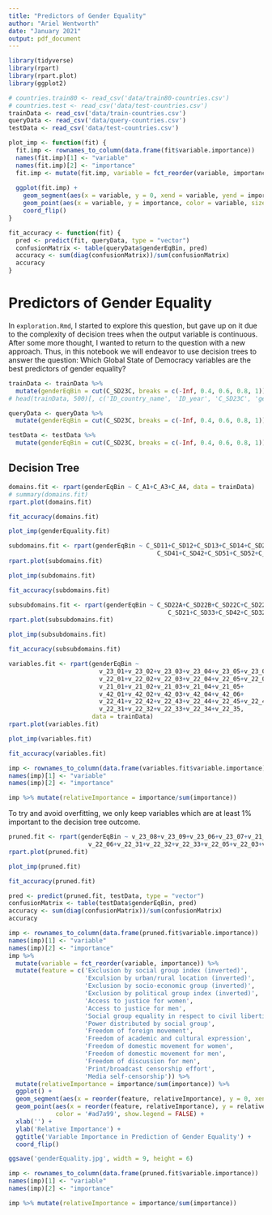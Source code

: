 ```yaml
---
title: "Predictors of Gender Equality"
author: "Ariel Wentworth"
date: "January 2021"
output: pdf_document
---
```


```r
library(tidyverse)
library(rpart)
library(rpart.plot)
library(ggplot2)
```

```r
# countries.train80 <- read_csv('data/train80-countries.csv')
# countries.test <- read_csv('data/test-countries.csv')
trainData <- read_csv('data/train-countries.csv')
queryData <- read_csv('data/query-countries.csv')
testData <- read_csv('data/test-countries.csv')
```

```r
plot_imp <- function(fit) {
  fit.imp <- rownames_to_column(data.frame(fit$variable.importance))
  names(fit.imp)[1] <- "variable"
  names(fit.imp)[2] <- "importance"
  fit.imp <- mutate(fit.imp, variable = fct_reorder(variable, importance))
  
  ggplot(fit.imp) +
    geom_segment(aes(x = variable, y = 0, xend = variable, yend = importance)) +
    geom_point(aes(x = variable, y = importance, color = variable, size = 1.2), show.legend = FALSE) + 
    coord_flip()
}
```

```r
fit_accuracy <- function(fit) {
  pred <- predict(fit, queryData, type = "vector")
  confusionMatrix <- table(queryData$genderEqBin, pred)
  accuracy <- sum(diag(confusionMatrix))/sum(confusionMatrix)
  accuracy
}
```

# Predictors of Gender Equality

In `exploration.Rmd`, I started to explore this question, but gave up on it due to the complexity of decision trees when the output variable is continuous. After some more thought, I wanted to return to the question with a new approach. Thus, in this notebook we will endeavor to use decision trees to answer the question: Which Global State of Democracy variables are the best predictors of gender equality?

```r
trainData <- trainData %>%
  mutate(genderEqBin = cut(C_SD23C, breaks = c(-Inf, 0.4, 0.6, 0.8, 1)))
# head(trainData, 500)[, c('ID_country_name', 'ID_year', 'C_SD23C', 'genderEqBin')]

queryData <- queryData %>%
  mutate(genderEqBin = cut(C_SD23C, breaks = c(-Inf, 0.4, 0.6, 0.8, 1)))

testData <- testData %>%
  mutate(genderEqBin = cut(C_SD23C, breaks = c(-Inf, 0.4, 0.6, 0.8, 1)))
```



## Decision Tree

```r
domains.fit <- rpart(genderEqBin ~ C_A1+C_A3+C_A4, data = trainData)
# summary(domains.fit)
rpart.plot(domains.fit)
```

```r
fit_accuracy(domains.fit)
```


```r
plot_imp(genderEquality.fit)
```


```r
subdomains.fit <- rpart(genderEqBin ~ C_SD11+C_SD12+C_SD13+C_SD14+C_SD21+C_SD22+C_SD31+C_SD32+C_SD33+
                                         C_SD41+C_SD42+C_SD51+C_SD52+C_SD53+C_SD54, data = trainData)
rpart.plot(subdomains.fit)
```

```r
plot_imp(subdomains.fit)
```

```r
fit_accuracy(subdomains.fit)
```



```r
subsubdomains.fit <- rpart(genderEqBin ~ C_SD22A+C_SD22B+C_SD22C+C_SD22D+C_SD22E+C_SD13+
                                            C_SD21+C_SD33+C_SD42+C_SD32+C_SD23A+C_SD23B, data = trainData)
rpart.plot(subsubdomains.fit)
```

```r
plot_imp(subsubdomains.fit)
```

```r
fit_accuracy(subsubdomains.fit)
```


```r
variables.fit <- rpart(genderEqBin ~
                         v_23_01+v_23_02+v_23_03+v_23_04+v_23_05+v_23_06+v_23_07+v_23_08+v_23_09+v_23_10+
                         v_22_01+v_22_02+v_22_03+v_22_04+v_22_05+v_22_06+v_22_07+v_22_08+
                         v_21_01+v_21_02+v_21_03+v_21_04+v_21_05+
                         v_42_01+v_42_02+v_42_03+v_42_04+v_42_06+
                         v_22_41+v_22_42+v_22_43+v_22_44+v_22_45+v_22_46+v_22_47+ 
                         v_22_31+v_22_32+v_22_33+v_22_34+v_22_35,
                       data = trainData)
rpart.plot(variables.fit)
```

```r
plot_imp(variables.fit)
```

```r
fit_accuracy(variables.fit)
```

```r
imp <- rownames_to_column(data.frame(variables.fit$variable.importance))
names(imp)[1] <- "variable"
names(imp)[2] <- "importance"

imp %>% mutate(relativeImportance = importance/sum(importance))
```

To try and avoid overfitting, we only keep variables which are at least 1% important to the decision tree outcome.

```r
pruned.fit <- rpart(genderEqBin ~ v_23_08+v_23_09+v_23_06+v_23_07+v_21_02+v_21_01+v_23_02+v_23_04+
                      v_22_06+v_22_31+v_22_32+v_22_33+v_22_05+v_22_03+v_22_01, data = trainData)
rpart.plot(pruned.fit)
```

```r
plot_imp(pruned.fit)
```

```r
fit_accuracy(pruned.fit)
```


```r
pred <- predict(pruned.fit, testData, type = "vector")
confusionMatrix <- table(testData$genderEqBin, pred)
accuracy <- sum(diag(confusionMatrix))/sum(confusionMatrix)
accuracy
```



```r
imp <- rownames_to_column(data.frame(pruned.fit$variable.importance))
names(imp)[1] <- "variable"
names(imp)[2] <- "importance"
imp %>% 
  mutate(variable = fct_reorder(variable, importance)) %>%
  mutate(feature = c('Exclusion by social group index (inverted)',
                     'Exculsion by urban/rural location (inverted)',
                     'Exclusion by socio-economic group (inverted)',
                     'Exclusion by political group index (inverted)',
                     'Access to justice for women',
                     'Access to justice for men',
                     'Social group equality in respect to civil liberties',
                     'Power distributed by social group',
                     'Freedom of foreign movement',
                     'Freedom of academic and cultural expression',
                     'Freedom of domestic movement for women',
                     'Freedom of domestic movement for men',
                     'Freedom of discussion for men',
                     'Print/broadcast censorship effort',
                     'Media self-censorship')) %>%
  mutate(relativeImportance = importance/sum(importance)) %>%
  ggplot() +
  geom_segment(aes(x = reorder(feature, relativeImportance), y = 0, xend = feature, yend = relativeImportance)) +
  geom_point(aes(x = reorder(feature, relativeImportance), y = relativeImportance, size = 1.2),
             color = '#ad7a99', show.legend = FALSE) +
  xlab('') +
  ylab('Relative Importance') + 
  ggtitle('Variable Importance in Prediction of Gender Equality') +
  coord_flip()
```

```r
ggsave('genderEquality.jpg', width = 9, height = 6)
```


```r
imp <- rownames_to_column(data.frame(pruned.fit$variable.importance))
names(imp)[1] <- "variable"
names(imp)[2] <- "importance"

imp %>% mutate(relativeImportance = importance/sum(importance))
```

